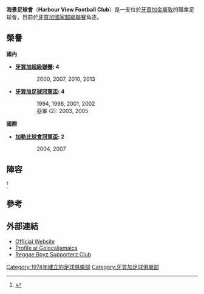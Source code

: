 {{Infobox football club
| clubname  = 海景
| image     = <!-- 檔案不存在 Harbour View FC.jpg ，可從英文維基百科取得 -->
| fullname  = Harbour View Football Club
| nickname  = "Stars of the East", "Easters"
| founded   = {{Start date and age|1974}}
| ground    = [[牙買加|牙買加]][[金斯敦|金斯敦]][[海景球場|海景球場]]
| capacity  = 10,000
| chairman  = [[Carvel_Stewart|Carvel Stewart]]
| manager   = [[Ludlow_Bernard_Interim_(Jamaican_football_manager)|Ludlow Bernard]]
| league    = [[牙買加國家超級聯賽|牙買加國家超級聯賽]]
| season    = 2018–19
| position  = 第 9 位
| website   = http://www.hvfc.net
| pattern_la1=|pattern_b1=|pattern_ra1=
| leftarm1=FFFF00|body1=FFFF00|rightarm1=FFFF00|shorts1=0000FF|socks1=0000FF
| pattern_la2=|pattern_b2=|pattern_ra2= | leftarm2=0000FF|body2=0000FF|rightarm2=0000FF|shorts2=0000FF|socks2=0000FF
}}

'''海景足球會'''（'''Harbour View Football Club'''）是一支位於[[牙買加|牙買加]][[金斯敦|金斯敦]]的職業足球會，目前於[[牙買加國家超級聯賽|牙買加國家超級聯賽]]角逐。

==榮譽==
'''國內'''
*'''[[牙買加超級聯賽|牙買加超級聯賽]]: 4'''
::2000, 2007, 2010, 2013

*'''[[牙買加足球冠軍盃|牙買加足球冠軍盃]]: 4'''
::1994, 1998, 2001, 2002
::亞軍 (2): 2003, 2005

'''國際'''
*'''[[加勒比球會冠軍盃|加勒比球會冠軍盃]]: 2'''
::2004, 2007


== 陣容 ==
{{Updated|2014/2015球季}}
{{Fs start}}
{{Fs player|no=|nat=JAM|name=[[Akeem_Smith|Akeem Smith]]|pos=GK}}
{{Fs player|no=|nat=JAM|name=[[Mark_Bryan_(Jamaican_footballer)|Mark Bryan]]|pos=GK}}
{{Fs player|no=|nat=JAM|name=[[Devon_Haughton|Devon Haughton]]|pos=GK}}
{{Fs player|no=|nat=JAM|name=[[Christopher_Harvey|Christopher Harvey]]|pos=DF}}
{{Fs player|no=|nat=JAM|name=[[Daminan_Anderson|Daminan Anderson]]|pos=DF}}
{{Fs player|no=|nat=JAM|name=[[Hugh_Evans_(Jamaican_footballer)|Hugh Evans]]|pos=DF}}
{{Fs player|no=|nat=JAM|name=[[Rosario_Harriott|Rosario Harriott]]|pos=DF}}
{{Fs player|no=|nat=JAM|name=[[Dejanni_Isaacs|Dejanni Isaacs]]|pos=DF}}
{{Fs player|no=|nat=JAM|name=[[Ian_Goodison|Ian Goodison]]|pos=DF}}
{{Fs player|no=|nat=JAM|name=[[Mark_Miller_(Jamaican_footballer)|Mark Miller]]|pos=DF}}
{{Fs player|no=|nat=JAM|name=[[Damarley_Oliver|Damarley Oliver]]|pos=DF}}
{{Fs player|no=|nat=JAM|name=[[Montrose_Phinn|Montrose Phinn]]|pos=DF}}
{{Fs player|no=|nat=JAM|name=[[Odaine_Samuels|Odaine Samuels]]|pos=DF}}
{{Fs player|no=|nat=JAM|name=[[Kyle_Smith_(Jamaican_footballer)|Kyle Smith]]|pos=DF}}
{{Fs player|no=|nat=JAM|name=[[Nicholas_Beckett|Nicholas Beckett]]|pos=MF}}
{{Fs player|no=|nat=JAM|name=[[Andrew_Allen_(Jamaican_footballer)|Andrew Allen]]|pos=MF}}
{{Fs player|no=|nat=JAM|name=[[Jaleel_Chamberlain|Jaleel Chamberlain]]|pos=MF}}
{{Fs mid}}
{{Fs player|no=|nat=JAM|name=[[Keammar_Daley|Keammar Daley]]|pos=MF}}
{{Fs player|no=|nat=JAM|name=[[John-Ross_Edwards|John-Ross Edwards]]|pos=MF}}
{{Fs player|no=|nat=JAM|name=[[Bryan_English|Bryan English]]|pos=MF}}
{{Fs player|no=|nat=JAM|name=[[Kevaughn_Frater|Kevaughn Frater]]|pos=MF}}
{{Fs player|no=|nat=JAM|name=[[Jorghino_James|Jorghino James]]|pos=MF}}
{{Fs player|no=|nat=JAM|name=[[Oushane_Martin|Oushane Martin]]|pos=MF}}
{{Fs player|no=|nat=JAM|name=[[Savian_Maxwell|Savian Maxwell]]|pos=MF}}
{{Fs player|no=|nat=JAM|name=[[Khachief_Mills|Khachief Mills]]|pos=MF}}
{{Fs player|no=|nat=JAM|name=[[Tajhae_Willis|Tajhae Willis]]|pos=MF}}
{{Fs player|no=|nat=JAM|name=[[Claudious_Blackburn|Claudious Blackburn]]|pos=FW}}
{{Fs player|no=|nat=JAM|name=[[Shivnarine_Brown|Shivnarine Brown]]|pos=FW}}
{{Fs player|no=|nat=JAM|name=[[Shawn_Hinds|Shawn Hinds]]|pos=FW}}
{{Fs player|no=|nat=JAM|name=[[Anthony_Marks|Anthony Marks]]|pos=FW}}
{{Fs player|no=|nat=JAM|name=[[Allando_Matheson|Allando Matheson]]|pos=FW}}
{{Fs player|no=|nat=JAM|name=[[Ranique_Muir|Ranique Muir]]|pos=FW}}
{{Fs player|no=|nat=JAM|name=[[McKaully_Tulloch|McKaully Tulloch]]|pos=FW}}
{{Fs end}}

<ref>{{Cite web |url=http://hvfc.net/players/senior/#.VezHe2RVikp |title=存档副本 |accessdate=2016-05-19 |archive-date=2016-03-30 |archive-url=https://web.archive.org/web/20160330210220/http://hvfc.net/players/senior/#.VezHe2RVikp |dead-url=no }}</ref>

==參考==
{{Reflist}}

==外部連結==
*[http://www.hvfc.net/ Official Website] {{Wayback|url=http://www.hvfc.net/ |date=20160309085255 }}
*[https://web.archive.org/web/20110524222439/http://www.golocaljamaica.com/premierleague/scores/team_profile.php?tid=13%2F Profile at Golocaljamaica]
*[http://www.reggaeboyzsc.com/ Reggae Boyz Supporterz Club] {{Wayback|url=http://www.reggaeboyzsc.com/ |date=20080616194111 }}


[[Category:1974年建立的足球俱樂部|Category:1974年建立的足球俱樂部]]
[[Category:牙買加足球俱樂部|Category:牙買加足球俱樂部]]